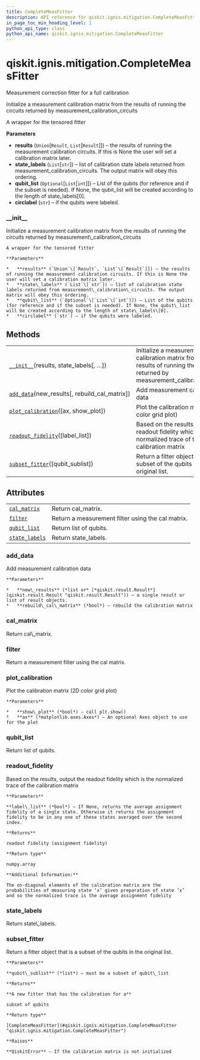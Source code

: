 ```yaml
---
title: CompleteMeasFitter
description: API reference for qiskit.ignis.mitigation.CompleteMeasFitter
in_page_toc_min_heading_level: 1
python_api_type: class
python_api_name: qiskit.ignis.mitigation.CompleteMeasFitter
---
```


# qiskit.ignis.mitigation.CompleteMeasFitter

<Class id="qiskit.ignis.mitigation.CompleteMeasFitter" isDedicatedPage={true} github="https://github.com/qiskit-community/qiskit-ignis/tree/stable/0.6/qiskit/ignis/mitigation/measurement/fitters.py" signature="CompleteMeasFitter(results, state_labels, qubit_list=None, circlabel='')">
  Measurement correction fitter for a full calibration

  Initialize a measurement calibration matrix from the results of running the circuits returned by measurement\_calibration\_circuits

  A wrapper for the tensored fitter

  **Parameters**

  *   **results** (`Union`\[`Result`, `List`\[`Result`]]) – the results of running the measurement calibration circuits. If this is None the user will set a calibration matrix later.
  *   **state\_labels** (`List`\[`str`]) – list of calibration state labels returned from measurement\_calibration\_circuits. The output matrix will obey this ordering.
  *   **qubit\_list** (`Optional`\[`List`\[`int`]]) – List of the qubits (for reference and if the subset is needed). If None, the qubit\_list will be created according to the length of state\_labels\[0].
  *   **circlabel** (`str`) – if the qubits were labeled.

  ### \_\_init\_\_

  <Function id="qiskit.ignis.mitigation.CompleteMeasFitter.__init__" signature="__init__(results, state_labels, qubit_list=None, circlabel='')">
    Initialize a measurement calibration matrix from the results of running the circuits returned by measurement\_calibration\_circuits

    A wrapper for the tensored fitter

    **Parameters**

    *   **results** (`Union`\[`Result`, `List`\[`Result`]]) – the results of running the measurement calibration circuits. If this is None the user will set a calibration matrix later.
    *   **state\_labels** (`List`\[`str`]) – list of calibration state labels returned from measurement\_calibration\_circuits. The output matrix will obey this ordering.
    *   **qubit\_list** (`Optional`\[`List`\[`int`]]) – List of the qubits (for reference and if the subset is needed). If None, the qubit\_list will be created according to the length of state\_labels\[0].
    *   **circlabel** (`str`) – if the qubits were labeled.
  </Function>

  ## Methods

  |                                                                                                                                                                     |                                                                                                                                     |
  | ------------------------------------------------------------------------------------------------------------------------------------------------------------------- | ----------------------------------------------------------------------------------------------------------------------------------- |
  | [`__init__`](#qiskit.ignis.mitigation.CompleteMeasFitter.__init__ "qiskit.ignis.mitigation.CompleteMeasFitter.__init__")(results, state\_labels\[, …])              | Initialize a measurement calibration matrix from the results of running the circuits returned by measurement\_calibration\_circuits |
  | [`add_data`](#qiskit.ignis.mitigation.CompleteMeasFitter.add_data "qiskit.ignis.mitigation.CompleteMeasFitter.add_data")(new\_results\[, rebuild\_cal\_matrix])     | Add measurement calibration data                                                                                                    |
  | [`plot_calibration`](#qiskit.ignis.mitigation.CompleteMeasFitter.plot_calibration "qiskit.ignis.mitigation.CompleteMeasFitter.plot_calibration")(\[ax, show\_plot]) | Plot the calibration matrix (2D color grid plot)                                                                                    |
  | [`readout_fidelity`](#qiskit.ignis.mitigation.CompleteMeasFitter.readout_fidelity "qiskit.ignis.mitigation.CompleteMeasFitter.readout_fidelity")(\[label\_list])    | Based on the results, output the readout fidelity which is the normalized trace of the calibration matrix                           |
  | [`subset_fitter`](#qiskit.ignis.mitigation.CompleteMeasFitter.subset_fitter "qiskit.ignis.mitigation.CompleteMeasFitter.subset_fitter")(\[qubit\_sublist])          | Return a fitter object that is a subset of the qubits in the original list.                                                         |

  ## Attributes

  |                                                                                                                                      |                                                   |
  | ------------------------------------------------------------------------------------------------------------------------------------ | ------------------------------------------------- |
  | [`cal_matrix`](#qiskit.ignis.mitigation.CompleteMeasFitter.cal_matrix "qiskit.ignis.mitigation.CompleteMeasFitter.cal_matrix")       | Return cal\_matrix.                               |
  | [`filter`](#qiskit.ignis.mitigation.CompleteMeasFitter.filter "qiskit.ignis.mitigation.CompleteMeasFitter.filter")                   | Return a measurement filter using the cal matrix. |
  | [`qubit_list`](#qiskit.ignis.mitigation.CompleteMeasFitter.qubit_list "qiskit.ignis.mitigation.CompleteMeasFitter.qubit_list")       | Return list of qubits.                            |
  | [`state_labels`](#qiskit.ignis.mitigation.CompleteMeasFitter.state_labels "qiskit.ignis.mitigation.CompleteMeasFitter.state_labels") | Return state\_labels.                             |

  ### add\_data

  <Function id="qiskit.ignis.mitigation.CompleteMeasFitter.add_data" signature="add_data(new_results, rebuild_cal_matrix=True)">
    Add measurement calibration data

    **Parameters**

    *   **new\_results** (*list or* [*qiskit.result.Result*](qiskit.result.Result "qiskit.result.Result")) – a single result or list of result objects.
    *   **rebuild\_cal\_matrix** (*bool*) – rebuild the calibration matrix
  </Function>

  ### cal\_matrix

  <Function id="qiskit.ignis.mitigation.CompleteMeasFitter.cal_matrix" signature="property cal_matrix">
    Return cal\_matrix.
  </Function>

  ### filter

  <Function id="qiskit.ignis.mitigation.CompleteMeasFitter.filter" signature="property filter">
    Return a measurement filter using the cal matrix.
  </Function>

  ### plot\_calibration

  <Function id="qiskit.ignis.mitigation.CompleteMeasFitter.plot_calibration" signature="plot_calibration(ax=None, show_plot=True)">
    Plot the calibration matrix (2D color grid plot)

    **Parameters**

    *   **show\_plot** (*bool*) – call plt.show()
    *   **ax** (*matplotlib.axes.Axes*) – An optional Axes object to use for the plot
  </Function>

  ### qubit\_list

  <Function id="qiskit.ignis.mitigation.CompleteMeasFitter.qubit_list" signature="property qubit_list">
    Return list of qubits.
  </Function>

  ### readout\_fidelity

  <Function id="qiskit.ignis.mitigation.CompleteMeasFitter.readout_fidelity" signature="readout_fidelity(label_list=None)">
    Based on the results, output the readout fidelity which is the normalized trace of the calibration matrix

    **Parameters**

    **label\_list** (*bool*) – If None, returns the average assignment fidelity of a single state. Otherwise it returns the assignment fidelity to be in any one of these states averaged over the second index.

    **Returns**

    readout fidelity (assignment fidelity)

    **Return type**

    numpy.array

    **Additional Information:**

    The on-diagonal elements of the calibration matrix are the probabilities of measuring state ‘x’ given preparation of state ‘x’ and so the normalized trace is the average assignment fidelity
  </Function>

  ### state\_labels

  <Function id="qiskit.ignis.mitigation.CompleteMeasFitter.state_labels" signature="property state_labels">
    Return state\_labels.
  </Function>

  ### subset\_fitter

  <Function id="qiskit.ignis.mitigation.CompleteMeasFitter.subset_fitter" signature="subset_fitter(qubit_sublist=None)">
    Return a fitter object that is a subset of the qubits in the original list.

    **Parameters**

    **qubit\_sublist** (*list*) – must be a subset of qubit\_list

    **Returns**

    **A new fitter that has the calibration for a**

    subset of qubits

    **Return type**

    [CompleteMeasFitter](#qiskit.ignis.mitigation.CompleteMeasFitter "qiskit.ignis.mitigation.CompleteMeasFitter")

    **Raises**

    **QiskitError** – If the calibration matrix is not initialized
  </Function>
</Class>

